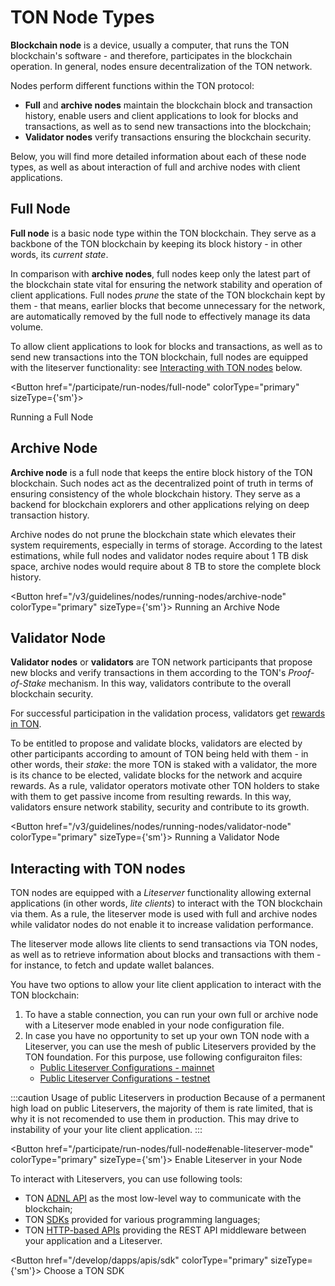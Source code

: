 
# TON Node Types

**Blockchain node** is a device, usually a computer, that runs the TON blockchain's software - and therefore, participates in the blockchain operation.
In general, nodes ensure decentralization of the TON network.

Nodes perform different functions within the TON protocol:

- **Full** and **archive nodes** maintain the blockchain block and transaction history, enable users and client applications to look for blocks and transactions, as well as to send new transactions into the blockchain;
- **Validator nodes** verify transactions ensuring the blockchain security.

Below, you will find more detailed information about each of these node types, as well as about interaction of full and archive nodes with client applications.

## Full Node

**Full node** is a basic node type within the TON blockchain.
They serve as a backbone of the TON blockchain by keeping its block history - in other words, its _current state_.

In comparison with **archive nodes**, full nodes keep only the latest part of the blockchain state vital for ensuring the network stability and operation of client applications.
Full nodes _prune_ the state of the TON blockchain kept by them - that means, earlier blocks that become unnecessary for the network, are automatically removed by the full node to effectively manage its data volume.

To allow client applications to look for blocks and transactions, as well as to send new transactions into the TON blockchain, full nodes are equipped with the liteserver functionality: see [Interacting with TON nodes](#interacting-with-ton-nodes) below.

 
<Button href="/participate/run-nodes/full-node"
colorType="primary" sizeType={'sm'}>

Running a Full Node
 
</Button>


## Archive Node

**Archive node** is a full node that keeps the entire block history of the TON blockchain.
Such nodes act as the decentralized point of truth in terms of ensuring consistency of the whole blockchain history.
They serve as a backend for blockchain explorers and other applications relying on deep transaction history.

Archive nodes do not prune the blockchain state which elevates their system requirements, especially in terms of storage.
According to the latest estimations, while full nodes and validator nodes require about 1 TB disk space, archive nodes would require about 8 TB to store the complete block history.

<Button href="/v3/guidelines/nodes/running-nodes/archive-node"
colorType="primary" sizeType={'sm'}>
Running an Archive Node
</Button>

## Validator Node

**Validator nodes** or **validators** are TON network participants that propose new blocks and verify transactions in them according to the TON's _Proof-of-Stake_ mechanism.
In this way, validators contribute to the overall blockchain security.

For successful participation in the validation process, validators get [rewards in TON](/v3/documentation/infra/nodes/validation/staking-incentives).

To be entitled to propose and validate blocks, validators are elected by other participants according to amount of TON being held with them - in other words, their _stake_: the more TON is staked with a validator, the more is its chance to be elected, validate blocks for the network and acquire rewards.
As a rule, validator operators motivate other TON holders to stake with them to get passive income from resulting rewards.
In this way, validators ensure network stability, security and contribute to its growth.

<Button href="/v3/guidelines/nodes/running-nodes/validator-node"
colorType="primary" sizeType={'sm'}>
Running a Validator Node
</Button>

## Interacting with TON nodes

TON nodes are equipped with a _Liteserver_ functionality allowing external applications (in other words, _lite clients_) to interact with the TON blockchain via them.
As a rule, the liteserver mode is used with full and archive nodes while validator nodes do not enable it to increase validation performance.

The liteserver mode allows lite clients to send transactions via TON nodes, as well as to retrieve information about blocks and transactions with them - for instance, to fetch and update wallet balances.

You have two options to allow your lite client application to interact with the TON blockchain:

1. To have a stable connection, you can run your own full or archive node with a Liteserver mode enabled in your node configuration file.
2. In case you have no opportunity to set up your own TON node with a Liteserver, you can use the mesh of public Liteservers provided by the TON foundation. For this purpose, use following configuraiton files:
    - [Public Liteserver Configurations - mainnet](https://ton.org/global-config.json)
    - [Public Liteserver Configurations - testnet](https://ton.org/testnet-global.config.json)

:::caution Usage of public Liteservers in production
Because of a permanent high load on public Liteservers, the majority of them is rate limited, that is why it is not recomended to use them in production.
This may drive to instability of your your lite client application.
:::

<Button href="/participate/run-nodes/full-node#enable-liteserver-mode"
colorType="primary" sizeType={'sm'}>
Enable Liteserver in your Node
</Button>

To interact with Liteservers, you can use following tools:

- TON [ADNL API](/v3/guidelines/dapps/apis-sdks/ton-adnl-apis) as the most low-level way to communicate with the blockchain;
- TON [SDKs](/develop/dapps/apis/sdk) provided for various programming languages;
- TON [HTTP-based APIs](/develop/dapps/toncenter) providing the REST API middleware between your application and a Liteserver.

<Button href="/develop/dapps/apis/sdk"
colorType="primary" sizeType={'sm'}>
Choose a TON SDK
</Button>
